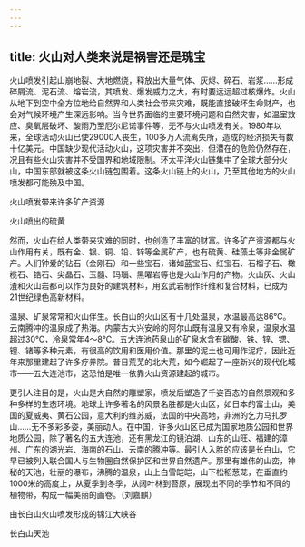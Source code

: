 ```yaml
---
---
---
```

title: 火山对人类来说是祸害还是瑰宝
---




火山喷发引起山崩地裂、大地燃烧，释放出大量气体、灰烬、碎石、岩浆……形成碎屑流、泥石流、熔岩流，其喷发、爆发威力之大，有时要远远超过核爆炸。火山从地下到空中全方位地给自然界和人类社会带来灾难，既能直接破坏生命财产，也会对气候环境产生深远影响。当今世界面临的主要环境问题和自然灾害，如温室效应、臭氧层破坏、酸雨乃至厄尔尼诺事件等，无不与火山喷发有关。1980年以来，全球活动火山已使29000人丧生，100多万人流离失所，造成的经济损失有数十亿美元。中国缺少现代活动火山，这项灾害并不突出，但潜在的危险仍然存在，况且有些火山灾害并不受国界和地域限制。环太平洋火山链集中了全球大部分火山，中国东部就被这条火山链包围着。这条火山链上的火山，乃至其他地方的火山喷发都可能殃及中国。

火山喷发带来许多矿产资源



火山喷出的硫黄



然而，火山在给人类带来灾难的同时，也创造了丰富的财富。许多矿产资源都与火山作用有关，既有金、银、铜、铅、锌等金属矿产，也有硫黄、硅藻土等非金属矿产。人们钟爱的钻石（金刚石）和一些宝石，诸如蓝宝石、红宝石、石榴子石、橄榄石、锆石、尖晶石、玉髓、玛瑙、黑曜岩等也是火山作用的产物。火山灰、火山渣和火山岩都可以作为良好的建筑材料，用玄武岩制作纤维和复合材料，已成为21世纪绿色高新材料。

温泉、矿泉常常和火山伴生。长白山的火山区有十几处温泉，水温最高达86℃。云南腾冲的温泉成了热海。内蒙古大兴安岭的阿尔山既有温泉又有冷泉，温泉水温超过30℃，冷泉常年4～8℃。五大连池药泉山的矿泉水含有碳酸、铁、锌、锶、锂、锗等多种元素，有很高的饮用和医用价值。那里的泥土也可用作泥疗，因此近年来那里建起了许多疗养院。昔日荒芜的北大荒，如今崛起了一座新兴的现代化城市——五大连池市，这恐怕是唯一依靠火山资源建起的城市。

更引人注目的是，火山是大自然的雕塑家，喷发后塑造了千姿百态的自然景观和多种多样的生态环境。地球上许多著名的风景名胜都是火山区，如日本的富士山，美国的夏威夷、黄石公园，意大利的维苏威，法国的中央高地，非洲的乞力马扎罗山……无不多彩多姿，美丽动人。在中国，许多火山区已成为国家地质公园和世界地质公园，除了著名的五大连池，还有黑龙江的镜泊湖、山东的山旺、福建的漳州、广东的湖光岩、海南的石山、云南的腾冲等。最引人入胜的应该是长白山，它早已被列入联合国人与生物圈自然保护区和世界自然遗产。那里有雄伟的山峦，神秘的天池，壮丽的瀑布，沸腾的温泉，山上白雪皑皑，山下松稻葱茏，在垂直约1000米的高度上，从夏季到冬季，从阔叶林到苔原，展现出不同的季节和不同的植物带，构成一幅美丽的画卷。（刘嘉麒）

由长白山火山喷发形成的锦江大峡谷



长白山天池